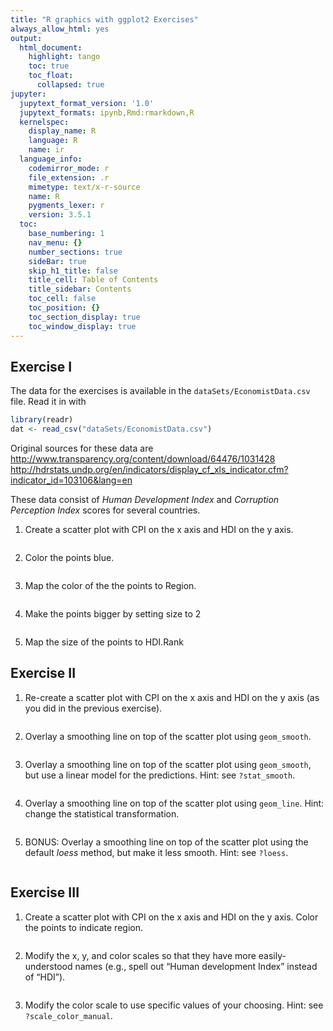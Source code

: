```yaml
---
title: "R graphics with ggplot2 Exercises"
always_allow_html: yes
output: 
  html_document:
    highlight: tango
    toc: true
    toc_float:
      collapsed: true
jupyter:
  jupytext_format_version: '1.0'
  jupytext_formats: ipynb,Rmd:rmarkdown,R
  kernelspec:
    display_name: R
    language: R
    name: ir
  language_info:
    codemirror_mode: r
    file_extension: .r
    mimetype: text/x-r-source
    name: R
    pygments_lexer: r
    version: 3.5.1
  toc:
    base_numbering: 1
    nav_menu: {}
    number_sections: true
    sideBar: true
    skip_h1_title: false
    title_cell: Table of Contents
    title_sidebar: Contents
    toc_cell: false
    toc_position: {}
    toc_section_display: true
    toc_window_display: true
---
```


## Exercise I

The data for the exercises is available in the `dataSets/EconomistData.csv` file. Read it in with

```r
library(readr)
dat <- read_csv("dataSets/EconomistData.csv")
```

Original sources for these data are <http://www.transparency.org/content/download/64476/1031428> <http://hdrstats.undp.org/en/indicators/display_cf_xls_indicator.cfm?indicator_id=103106&lang=en>

These data consist of *Human Development Index* and *Corruption Perception Index* scores for several countries.

1.  Create a scatter plot with CPI on the x axis and HDI on the y
    axis.
```r

```
2.  Color the points blue.
```r

```
3.  Map the color of the the points to Region.
```r

```
4.  Make the points bigger by setting size to 2
```r

```
5.  Map the size of the points to HDI.Rank


## Exercise II

1.  Re-create a scatter plot with CPI on the x axis and HDI on the y
    axis (as you did in the previous exercise).
```r

```
2.  Overlay a smoothing line on top of the scatter plot using
    `geom_smooth`.
```r

```
3.  Overlay a smoothing line on top of the scatter plot using
    `geom_smooth`, but use a linear model for the predictions. Hint:
    see `?stat_smooth`.
```r

```
4.  Overlay a smoothing line on top of the scatter plot using
    `geom_line`. Hint: change the statistical transformation.
```r

```
5.  BONUS: Overlay a smoothing line on top of the scatter plot using
    the default *loess* method, but make it less smooth. Hint: see
    `?loess`.
```r

```

## Exercise III

1.  Create a scatter plot with CPI on the x axis and HDI on the y
    axis. Color the points to indicate region.
```r

```
2.  Modify the x, y, and color scales so that they have more
    easily-understood names (e.g., spell out "Human development Index"
    instead of "HDI").
```r

```
3.  Modify the color scale to use specific values of your choosing.
    Hint: see `?scale_color_manual`.

